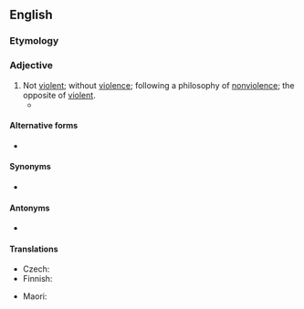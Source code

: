 {{also|non-violent}}
==English==

===Etymology===
{{prefix|en|non|violent}}

===Adjective===
{{en-adj}}

# Not [[violent]]; without [[violence]]; following a philosophy of [[nonviolence]]; the opposite of [[violent]].
#* {{quote-journal|lang=en|author={{w|Jesse Jackson}}|title=In the Ferguson era, Malcolm X’s courage in fighting racism inspires more than ever|work={{w|The Guardian}} (London)|date=20 February 2015|url=http://www.theguardian.com/commentisfree/2015/feb/20/ferguson-malcolm-x-racism-assassination-martin-luther-king-ferguson
|passage=When Malcolm X was assassinated in 1965 – 50 years ago on Saturday – I was an activist in the civil rights movement of Martin Luther King, a man of peace who led the '''nonviolent''' protests that brought down segregation in America, and ushered in the civil rights and voting rights acts.}}

====Alternative forms====
* {{alter|en|non-violent}}

====Synonyms====
* {{l|en|pacific}}

====Antonyms====
* {{l|en|violent}}

====Translations====
{{trans-top|not violent}}
* Czech: {{t|cs|nenásilný}}
* Finnish: {{t+|fi|väkivallaton}}
{{trans-mid}}
* Maori: {{t|mi|taikore}}
{{trans-bottom}}